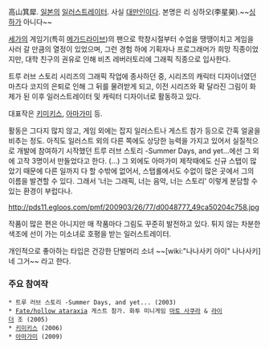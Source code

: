 高山箕犀. [[일본]]의 [[일러스트레이터]]. 사실 [[대만]]인이다. 본명은 리 싱하오(李星昊).~~[[싱하]]가 아니다~~

[[세가]]의 게임기(특히 [[메가드라이브]])의 팬으로 학창시절부터 수업을 땡땡이치고 게임을 사러 갈 만큼의 열정이 있었으며, 그런 경험 하에 기획자나 프로그래머가 희망 직종이었지만, 대학 친구의 권유로 인해 비츠 레버러토리에 그래픽 직종으로 입사한다.

트루 러브 스토리 시리즈의 그래픽 작업에 종사하던 중, 시리즈의 캐릭터 디자이너였던 마츠다 코지의 은퇴로 인해 그 뒤를 물려받게 되고, 이전 시리즈와 확 달라진 그림이 화제가 된 이후 일러스트레이터 및 캐릭터 디자이너로 활동하고 있다.

대표작은 [[키미키스]], [[아마가미]] 등.

활동은 그다지 많지 않고, 게임 외에는 잡지 일러스트나 게스트 참가 등으로 간혹 얼굴을 비추는 정도. 아직도 일러스트 외의 다른 쪽에도 상당한 능력을 가지고 있어서 실질적으로 개발에 참여하기 시작했던 트루 러브 스토리 -Summer Days, and yet...에선 그 외에 고작 3명이서 만들었다고 한다. (...) 그 외에도 아마가미 제작때에도 신규 스탭이 많았기 때문에 다른 일까지 다 할 수밖에 없어서, 스탭롤에서도 수없이 많은 곳에서 그의 이름을 발견할 수 있다. 그래서 '너는 그래픽, 너는 음악, 너는 스토리' 이렇게 분담할 수 있는 환경이 부럽다나.

http://pds11.egloos.com/pmf/200903/26/77/d0048777_49ca50204c758.jpg

작품이 많은 편은 아니지만 매 작품마다 그림도 꾸준히 발전하고 있다. 튀지 않는 차분한 색조에 선이 가는 미소녀로 호평을 받는 일러스트레이터. 

개인적으로 좋아하는 타입은 건강한 단발머리 소녀 ~~[wiki:"나나사키 아이" 나나사키]네 그거~~ 라고 한다.

=== 주요 참여작 ===
 * 트루 러브 스토리 -Summer Days, and yet... (2003)
 * [[Fate/hollow ataraxia]] 게스트 참가. 화투 미니게임 [[마토 사쿠라]] & [[라이더]] 조 (2005)
 * [[키미키스]] (2006)
 * [[아마가미]] (2009)
